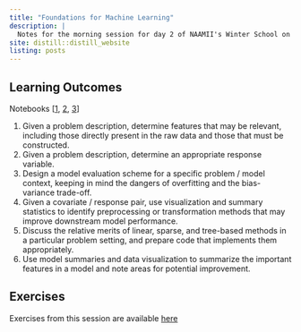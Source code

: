 ```yaml
---
title: "Foundations for Machine Learning"
description: | 
  Notes for the morning session for day 2 of NAAMII's Winter School on AI.
site: distill::distill_website
listing: posts
---
```



## Learning Outcomes

Notebooks [[1](https://colab.research.google.com/drive/10jGSLch_g7G72L41rjnswx69PXneeT3w), [2](https://colab.research.google.com/drive/1uJPeyBMRN3vqCoALCvik6X4ccGdpc3zS), [3](https://colab.research.google.com/drive/1C--MSMalpnjh4R5WkgL70J4IIpKlg6U0)]

1. Given a problem description, determine features that may be relevant, including those directly present in the raw data and those that must be constructed.
2. Given a problem description, determine an appropriate response variable.
3. Design a model evaluation scheme for a specific problem / model context, keeping in mind the dangers of overfitting and the bias-variance trade-off.
4. Given a covariate / response pair, use visualization and summary statistics to identify preprocessing or transformation methods that may improve downstream model performance.
5. Discuss the relative merits of linear, sparse, and tree-based methods in a particular problem setting, and prepare code that implements them appropriately.
6. Use model summaries and data visualization to summarize the important features in a model and note areas for potential improvement.

## Exercises

Exercises from this session are available [here](https://docs.google.com/document/d/1EbjbHa6UW392LbIl7HVHEFfc9hYjUZnsJ8CPm4DZfd4/edit?usp=sharing)